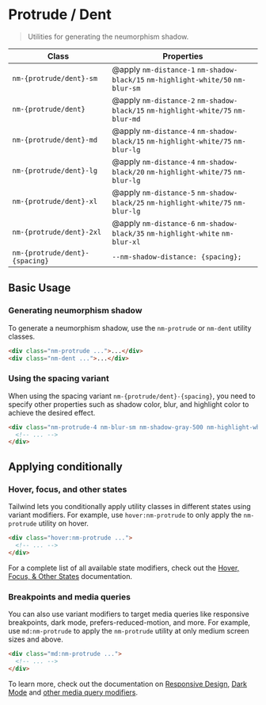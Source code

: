 
<Meta title="API/Shadow" />

# **Protrude / Dent**

> Utilities for generating the neumorphism shadow.

| Class                          | Properties                                                                       |
| ------------------------------ | -------------------------------------------------------------------------------- |
| `nm-{protrude/dent}-sm`        | @apply `nm-distance-1` `nm-shadow-black/15` `nm-highlight-white/50` `nm-blur-sm` |
| `nm-{protrude/dent}`           | @apply `nm-distance-2` `nm-shadow-black/15` `nm-highlight-white/75` `nm-blur-md` |
| `nm-{protrude/dent}-md`        | @apply `nm-distance-4` `nm-shadow-black/15` `nm-highlight-white/75` `nm-blur-lg` |
| `nm-{protrude/dent}-lg`        | @apply `nm-distance-4` `nm-shadow-black/20` `nm-highlight-white/75` `nm-blur-lg` |
| `nm-{protrude/dent}-xl`        | @apply `nm-distance-5` `nm-shadow-black/25` `nm-highlight-white/75` `nm-blur-lg` |
| `nm-{protrude/dent}-2xl`       | @apply `nm-distance-6` `nm-shadow-black/35` `nm-highlight-white` `nm-blur-xl`    |
| `nm-{protrude/dent}-{spacing}` | `--nm-shadow-distance: {spacing};`                                               |

## Basic Usage

### Generating neumorphism shadow

To generate a neumorphism shadow, use the `nm-protrude` or `nm-dent` utility classes.

```html
<div class="nm-protrude ...">...</div>
<div class="nm-dent ...">...</div>
```

### Using the spacing variant

When using the spacing variant `nm-{protrude/dent}-{spacing}`, you need to specify other properties such as shadow color, blur, and highlight color to achieve the desired effect.

```html
<div class="nm-protrude-4 nm-blur-sm nm-shadow-gray-500 nm-highlight-white">
  <!-- ... -->
</div>
```

## Applying conditionally

### Hover, focus, and other states

Tailwind lets you conditionally apply utility classes in different states using variant modifiers. For example, use `hover:nm-protrude` to only apply the `nm-protrude` utility on hover.

```html
<div class="hover:nm-protrude ...">
  <!-- ... -->
</div>
```

For a complete list of all available state modifiers, check out the [Hover, Focus, & Other States](https://tailwindcss.com/docs/hover-focus-and-other-states) documentation.

### Breakpoints and media queries

You can also use variant modifiers to target media queries like responsive breakpoints, dark mode, prefers-reduced-motion, and more. For example, use `md:nm-protrude` to apply the `nm-protrude` utility at only medium screen sizes and above.

```html
<div class="md:nm-protrude ...">
  <!-- ... -->
</div>
```

To learn more, check out the documentation on [Responsive Design](https://tailwindcss.com/docs/responsive-design), [Dark Mode](https://tailwindcss.com/docs/dark-mode) and [other media query modifiers](https://tailwindcss.com/docs/hover-focus-and-other-states#media-queries).
